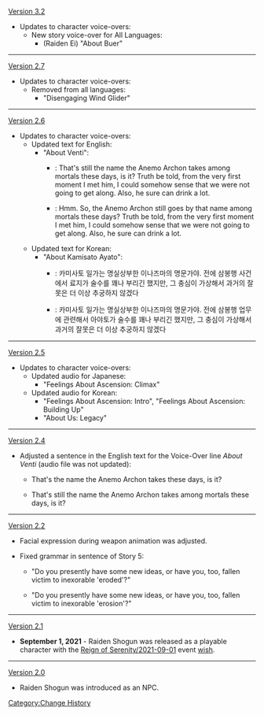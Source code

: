 [[Version 3.2]]
* Updates to character voice-overs:
** New story voice-over for All Languages:
*** (Raiden Ei) "About Buer"
----
[[Version 2.7]]
*Updates to character voice-overs:
**Removed from all languages:
***"Disengaging Wind Glider"
----
[[Version 2.6]]
* Updates to character voice-overs:
** Updated text for English:
*** "About Venti":
**** {{Color|Old}}: That's still the name the Anemo Archon takes among mortals these days, is it? Truth be told, from the very first moment I met him, I could somehow sense that we were not going to get along. Also, he sure can drink a lot.
**** {{Color|New}}: Hmm. So, the Anemo Archon still goes by that name among mortals these days? Truth be told, from the very first moment I met him, I could somehow sense that we were not going to get along. Also, he sure can drink a lot.
** Updated text for Korean:
*** "About Kamisato Ayato":
**** {{Color|Old}}: 카미사토 일가는 명실상부한 이나즈마의 명문가야. 전에 삼봉행 사건에서 료지가 술수를 꽤나 부리긴 했지만, 그 충심이 가상해서 과거의 잘못은 더 이상 추궁하지 않겠다
**** {{Color|New}}: 카미사토 일가는 명실상부한 이나즈마의 명문가야. 전에 삼봉행 업무에 관련해서 아야토가 술수를 꽤나 부리긴 했지만, 그 충심이 가상해서 과거의 잘못은 더 이상 추궁하지 않겠다
----
[[Version 2.5]]
*Updates to character voice-overs:
**Updated audio for Japanese:
***"Feelings About Ascension: Climax"
**Updated audio for Korean:
***"Feelings About Ascension: Intro", "Feelings About Ascension: Building Up"
***"About Us: Legacy"
----
[[Version 2.4]]
*Adjusted a sentence in the English text for the Voice-Over line ''About Venti'' (audio file was not updated):
** {{Color|Old text:}} That's the name the Anemo Archon takes these days, is it?
** {{Color|New text:}} That's still the name the Anemo Archon takes among mortals these days, is it?
----
[[Version 2.2]]
*Facial expression during weapon animation was adjusted.
{{Preview
|size=130px
|file1    = Weapon Menu Raiden Shogun 2.1
|caption1 = Old

|file2    = Weapon Menu Raiden Shogun
|caption2 = New
}}
*Fixed grammar in sentence of Story 5:
** {{Color|Old description:}} "Do you presently have some new ideas, or have you, too, fallen victim to inexorable 'eroded'?"
** {{Color|New description:}} "Do you presently have some new ideas, or have you, too, fallen victim to inexorable 'erosion'?"
----
[[Version 2.1]]
*'''September 1, 2021''' - Raiden Shogun was released as a playable character with the [[Reign of Serenity/2021-09-01]] event [[wish]].
----
[[Version 2.0]]
*Raiden Shogun was introduced as an NPC.
<noinclude>[[Category:Change History]]</noinclude>